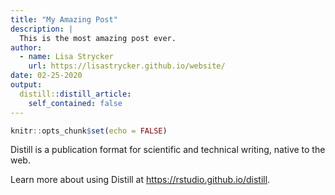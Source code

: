 ```yaml
---
title: "My Amazing Post"
description: |
  This is the most amazing post ever.
author:
  - name: Lisa Strycker
    url: https://lisastrycker.github.io/website/
date: 02-25-2020
output:
  distill::distill_article:
    self_contained: false
---
```


```r
knitr::opts_chunk$set(echo = FALSE)
```

Distill is a publication format for scientific and technical writing, native to the web.

Learn more about using Distill at <https://rstudio.github.io/distill>.

